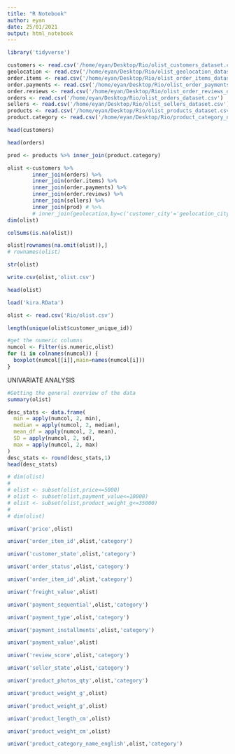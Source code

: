 ```yaml
---
title: "R Notebook"
author: eyan
date: 25/01/2021
output: html_notebook
---
```

```r
library('tidyverse')
```
```r
customers <- read.csv('/home/eyan/Desktop/Rio/olist_customers_dataset.csv')
geolocation <- read.csv('/home/eyan/Desktop/Rio/olist_geolocation_dataset.csv')
order.items <- read.csv('/home/eyan/Desktop/Rio/olist_order_items_dataset.csv')
order.payments <- read.csv('/home/eyan/Desktop/Rio/olist_order_payments_dataset.csv')
order.reviews <- read.csv('/home/eyan/Desktop/Rio/olist_order_reviews_dataset.csv')
orders <- read.csv('/home/eyan/Desktop/Rio/olist_orders_dataset.csv')
sellers <- read.csv('/home/eyan/Desktop/Rio/olist_sellers_dataset.csv')
products <- read.csv('/home/eyan/Desktop/Rio/olist_products_dataset.csv')
product.category <- read.csv('/home/eyan/Desktop/Rio/product_category_name_translation.csv')
```
```r
head(customers)
```
```r
head(orders)
```
```r
prod <- products %>% inner_join(product.category)

olist <-customers %>%
        inner_join(orders) %>%
        inner_join(order.items) %>%
        inner_join(order.payments) %>%
        inner_join(order.reviews) %>%
        inner_join(sellers) %>%
        inner_join(prod) # %>%
        # inner_join(geolocation,by=c('customer_city'='geolocation_city'))
dim(olist)
```
```r
colSums(is.na(olist))
```
```r
olist[rownames(na.omit(olist)),]
# rownames(olist)
```
```r
str(olist)
```
```r
write.csv(olist,'olist.csv')
```
```r
head(olist)
```
```r
load('kira.RData')
```
```r
olist <- read.csv('Rio/olist.csv')
```
```r
length(unique(olist$customer_unique_id))
```
```r
#get the numeric columns
numcol <- Filter(is.numeric,olist)
for (i in colnames(numcol)) {
  boxplot(numcol[[i]],main=names(numcol[i]))
}
```

UNIVARIATE ANALYSIS

```r
#Getting the general overview of the data
summary(olist)
```


```r
desc_stats <- data.frame(
  min = apply(numcol, 2, min),
  median = apply(numcol, 2, median),
  mean_df = apply(numcol, 2, mean),
  SD = apply(numcol, 2, sd),
  max = apply(numcol, 2, max)
)
desc_stats <- round(desc_stats,1)
head(desc_stats)
```
```r
# dim(olist)
#
# olist <- subset(olist,price<=5000)
# olist <- subset(olist,payment_value<=10000)
# olist <- subset(olist,product_weight_g<=35000)
#
# dim(olist)
```
```r
univar('price',olist)
```
```r
univar('order_item_id',olist,'category')
```
```r
univar('customer_state',olist,'category')
```
```r
univar('order_status',olist,'category')
```
```r
univar('order_item_id',olist,'category')
```
```r
univar('freight_value',olist)
```
```r
univar('payment_sequential',olist,'category')
```
```r
univar('payment_type',olist,'category')
```
```r
univar('payment_installments',olist,'category')
```
```r
univar('payment_value',olist)
```
```r
univar('review_score',olist,'category')
```
```r
univar('seller_state',olist,'category')
```
```r
univar('product_photos_qty',olist,'category')
```
```r
univar('product_weight_g',olist)
```
```r
univar('product_weight_g',olist)
```
```r
univar('product_length_cm',olist)
```
```r
univar('product_weight_cm',olist)
```
```r
univar('product_category_name_english',olist,'category')
```
